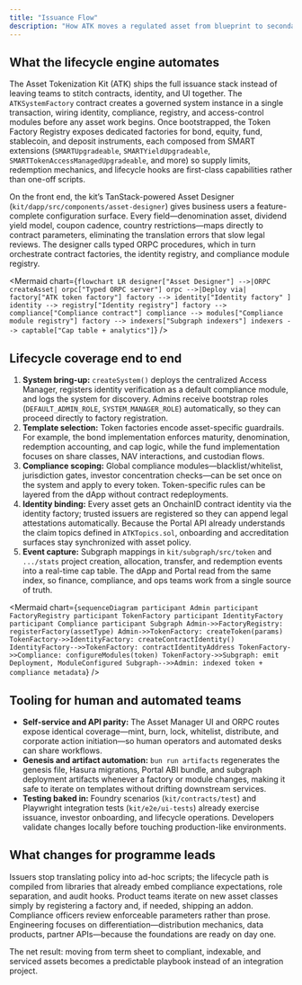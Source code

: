 ```yaml
---
title: "Issuance Flow"
description: "How ATK moves a regulated asset from blueprint to secondary-ready state without scripting the fundamentals from scratch."
---
```


## What the lifecycle engine automates

The Asset Tokenization Kit (ATK) ships the full issuance stack instead of leaving teams to stitch contracts, identity, and UI together. The `ATKSystemFactory` contract creates a governed system instance in a single transaction, wiring identity, compliance, registry, and access-control modules before any asset work begins. Once bootstrapped, the Token Factory Registry exposes dedicated factories for bond, equity, fund, stablecoin, and deposit instruments, each composed from SMART extensions (`SMARTUpgradeable`, `SMARTYieldUpgradeable`, `SMARTTokenAccessManagedUpgradeable`, and more) so supply limits, redemption mechanics, and lifecycle hooks are first-class capabilities rather than one-off scripts.

On the front end, the kit’s TanStack-powered Asset Designer (`kit/dapp/src/components/asset-designer`) gives business users a feature-complete configuration surface. Every field—denomination asset, dividend yield model, coupon cadence, country restrictions—maps directly to contract parameters, eliminating the translation errors that slow legal reviews. The designer calls typed ORPC procedures, which in turn orchestrate contract factories, the identity registry, and compliance module registry.

<Mermaid
  chart={`
flowchart LR
  designer["Asset Designer"] -->|ORPC createAsset| orpc["Typed ORPC server"]
  orpc -->|Deploy via| factory["ATK token factory"]
  factory --> identity["Identity factory" ]
  identity --> registry["Identity registry"]
  factory --> compliance["Compliance contract"]
  compliance --> modules["Compliance module registry"]
  factory --> indexers["Subgraph indexers"]
  indexers --> captable["Cap table + analytics"]
`}
/>

## Lifecycle coverage end to end

1. **System bring-up:** `createSystem()` deploys the centralized Access Manager, registers identity verification as a default compliance module, and logs the system for discovery. Admins receive bootstrap roles (`DEFAULT_ADMIN_ROLE`, `SYSTEM_MANAGER_ROLE`) automatically, so they can proceed directly to factory registration.
2. **Template selection:** Token factories encode asset-specific guardrails. For example, the bond implementation enforces maturity, denomination, redemption accounting, and cap logic, while the fund implementation focuses on share classes, NAV interactions, and custodian flows.
3. **Compliance scoping:** Global compliance modules—blacklist/whitelist, jurisdiction gates, investor concentration checks—can be set once on the system and apply to every token. Token-specific rules can be layered from the dApp without contract redeployments.
4. **Identity binding:** Every asset gets an OnchainID contract identity via the identity factory; trusted issuers are registered so they can append legal attestations automatically. Because the Portal API already understands the claim topics defined in `ATKTopics.sol`, onboarding and accreditation surfaces stay synchronized with asset policy.
5. **Event capture:** Subgraph mappings in `kit/subgraph/src/token` and `.../stats` project creation, allocation, transfer, and redemption events into a real-time cap table. The dApp and Portal read from the same index, so finance, compliance, and ops teams work from a single source of truth.

<Mermaid
  chart={`
sequenceDiagram
  participant Admin
  participant FactoryRegistry
  participant TokenFactory
  participant IdentityFactory
  participant Compliance
  participant Subgraph
  Admin->>FactoryRegistry: registerFactory(assetType)
  Admin->>TokenFactory: createToken(params)
  TokenFactory->>IdentityFactory: createContractIdentity()
  IdentityFactory-->>TokenFactory: contractIdentityAddress
  TokenFactory->>Compliance: configureModules(token)
  TokenFactory->>Subgraph: emit Deployment, ModuleConfigured
  Subgraph-->>Admin: indexed token + compliance metadata
`}
/>

## Tooling for human and automated teams

- **Self-service and API parity:** The Asset Manager UI and ORPC routes expose identical coverage—mint, burn, lock, whitelist, distribute, and corporate action initiation—so human operators and automated desks can share workflows.
- **Genesis and artifact automation:** `bun run artifacts` regenerates the genesis file, Hasura migrations, Portal ABI bundle, and subgraph deployment artifacts whenever a factory or module changes, making it safe to iterate on templates without drifting downstream services.
- **Testing baked in:** Foundry scenarios (`kit/contracts/test`) and Playwright integration tests (`kit/e2e/ui-tests`) already exercise issuance, investor onboarding, and lifecycle operations. Developers validate changes locally before touching production-like environments.

## What changes for programme leads

Issuers stop translating policy into ad-hoc scripts; the lifecycle path is compiled from libraries that already embed compliance expectations, role separation, and audit hooks. Product teams iterate on new asset classes simply by registering a factory and, if needed, shipping an addon. Compliance officers review enforceable parameters rather than prose. Engineering focuses on differentiation—distribution mechanics, data products, partner APIs—because the foundations are ready on day one.

The net result: moving from term sheet to compliant, indexable, and serviced assets becomes a predictable playbook instead of an integration project.

